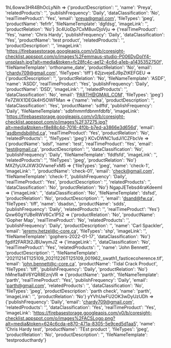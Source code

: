 1hL6oww3HR4BhOcLyNih => {'productDescription': '', 'name': 'Preya', 'relatedProducts': '', 'publishFrequency': 'Daily', 'dataClassification': 'No', 'realTimeProduct': 'Yes', 'email': 'preya@gmail.com', 'fileTypes': 'jpeg', 'productName': 'fefrfr', 'fileNameTemplate': 'dgfdsg', 'imageLink': '', 'productRelation': 'No'}
3c4UoDp7CxM8uvDjoVju => {'realTimeProduct': 'Yes', 'name': 'Chris Hardy', 'publishFrequency': 'Daily', 'dataClassification': 'Yes', 'productName': 'test product', 'relatedProducts': '', 'productDescription': '', 'imageLink': 'https://firebasestorage.googleapis.com/v0/b/coresight-checklist.appspot.com/o/images%2Femmaus-studio-P006DyDoIY4-unsplash.jpg?alt=media&token=fc28fc4c-ae12-4c6d-a1eb-a1435352750f', 'fileNameTemplate': 'orthoname_date', 'productRelation': 'No', 'email': 'chardy709@gmail.com', 'fileTypes': 'tiff'}
62jzvejeEJ9pZtKEFGEU => {'productDescription': '', 'productRelation': 'No', 'fileNameTemplate': 'ASDF', 'name': 'ASDD', 'realTimeProduct': 'Yes', 'publishFrequency': 'Daily', 'productName': 'DSD', 'imageLink': '', 'relatedProducts': '', 'dataClassification': 'No', 'email': 'PARTH@GMAIL.COM', 'fileTypes': 'jpeg'}
Fe7ZWX1DEGk4H5OWFMan => {'name': 'reha', 'productDescription': '', 'dataClassification': 'Yes', 'productName': 'sdffd', 'publishFrequency': 'Daily', 'fileNameTemplate': 'sdbfnmmfdbnmfdbfb', 'imageLink': 'https://firebasestorage.googleapis.com/v0/b/coresight-checklist.appspot.com/o/images%2F37275.jpg?alt=media&token=f8e88c4d-7016-4f0b-b7ed-a3866e3d656d', 'email': 'asdbmdsb@hd.ca', 'realTimeProduct': 'Yes', 'productRelation': 'No', 'relatedProducts': '', 'fileTypes': 'jpeg'}
KCvDWNC1udJi1CZFbcVe => {'productName': 'sdsf', 'name': 'test', 'realTimeProduct': 'Yes', 'email': 'test@gmail.ca', 'productDescription': '', 'dataClassification': 'No', 'publishFrequency': 'Daily', 'fileNameTemplate': 'fddfsfd', 'imageLink': '', 'relatedProducts': '', 'fileTypes': 'jpeg', 'productRelation': 'No'}
MXZfyUXJXW3OVwneFxM5 => {'fileTypes': 'jpeg', 'name': 'check-1', 'imageLink': '', 'productName': 'check-01', 'email': 'check@gmail.com', 'fileNameTemplate': 'check-1', 'publishFrequency': 'Daily', 'realTimeProduct': 'Yes', 'productDescription': '', 'relatedProducts': '', 'dataClassification': 'No', 'productRelation': 'No'}
NgapJETebsd4raKdeemI => {'imageLink': '', 'dataClassification': 'No', 'fileNameTemplate': 'dsfsd', 'productRelation': 'No', 'productDescription': '', 'email': 'dsand@fw.ca', 'fileTypes': 'tiff', 'name': 'dsadsn,', 'productName': 'sdds', 'publishFrequency': 'Daily', 'relatedProducts': '', 'realTimeProduct': 'Yes'}
Qxw60gYUBeRWV6Cx1P52 => {'productRelation': 'No', 'productName': 'Gopher Map', 'realTimeProduct': 'No', 'relatedProducts': '', 'publishFrequency': 'Daily', 'productDescription': '', 'name': 'Carl Spackler', 'email': 'jeremy.hetzel@c-core.ca', 'fileTypes': 'shp', 'imageLink': '', 'fileNameTemplate': 'gophers-2022-01-17', 'dataClassification': 'No'}
fgdIf2FAR3t2JBUwymJZ => {'imageLink': '', 'dataClassification': 'No', 'realTimeProduct': 'Yes', 'relatedProducts': '', 'name': 'John Bennett', 'productDescription': '', 'fileNameTemplate': '20211214T125109_20211226T125109_001962_swath1_fasticecoherence.tif', 'email': 'john.bennett@c-core.ca', 'productName': 'Tidal Crack Product', 'fileTypes': 'tiff', 'publishFrequency': 'Daily', 'productRelation': 'No'}
hMne1la8V6YQR8EznjVR => {'productName': 'parth', 'fileNameTemplate': 'parth', 'realTimeProduct': 'Yes', 'publishFrequency': 'Daily', 'email': 'parth@gmail.com', 'relatedProducts': '', 'dataClassification': 'No', 'fileTypes': 'jpeg', 'productDescription': 'parth check', 'name': 'parth', 'imageLink': '', 'productRelation': 'No'}
yYVhUwFU2OK3wDyUzUDh => {'publishFrequency': 'Daily', 'email': 'chardy709@gmail.com', 'relatedProducts': '', 'dataClassification': 'Yes', 'realTimeProduct': 'Yes', 'imageLink': 'https://firebasestorage.googleapis.com/v0/b/coresight-checklist.appspot.com/o/images%2FACSLogo.png?alt=media&token=624c6cda-e870-471a-8305-5e9ced5d1aa5', 'name': 'Chris Hardy test', 'productName': 'TEst product ', 'fileTypes': 'jpeg', 'productRelation': 'No', 'productDescription': '', 'fileNameTemplate': 'testproducthardy'}
